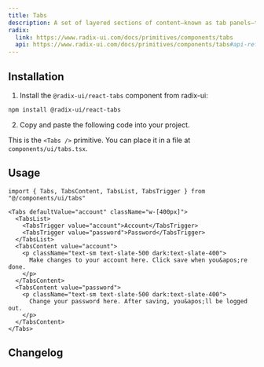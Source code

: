 ```yaml
---
title: Tabs
description: A set of layered sections of content—known as tab panels—that are displayed one at a time.
radix:
  link: https://www.radix-ui.com/docs/primitives/components/tabs
  api: https://www.radix-ui.com/docs/primitives/components/tabs#api-reference
---
```


<ComponentExample src="/components/examples/tabs/demo.tsx">
  <TabsDemo />
</ComponentExample>

## Installation

1. Install the `@radix-ui/react-tabs` component from radix-ui:

```bash
npm install @radix-ui/react-tabs
```

2. Copy and paste the following code into your project.

<ComponentSource src="/components/ui/tabs.tsx" />

<Callout>

This is the `<Tabs />` primitive. You can place it in a file at `components/ui/tabs.tsx`.

</Callout>

## Usage

```tsx
import { Tabs, TabsContent, TabsList, TabsTrigger } from "@/components/ui/tabs"
```

```tsx
<Tabs defaultValue="account" className="w-[400px]">
  <TabsList>
    <TabsTrigger value="account">Account</TabsTrigger>
    <TabsTrigger value="password">Password</TabsTrigger>
  </TabsList>
  <TabsContent value="account">
    <p className="text-sm text-slate-500 dark:text-slate-400">
      Make changes to your account here. Click save when you&apos;re done.
    </p>
  </TabsContent>
  <TabsContent value="password">
    <p className="text-sm text-slate-500 dark:text-slate-400">
      Change your password here. After saving, you&apos;ll be logged out.
    </p>
  </TabsContent>
</Tabs>
```

## Changelog

<ComponentHistory src="/components/ui/tabs.tsx" />
